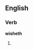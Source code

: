 ==English==

===Verb===
'''wisheth'''

# {{archaic third-person singular of|wish}}
{{count page|[[Wiktionary:Page count]]}}